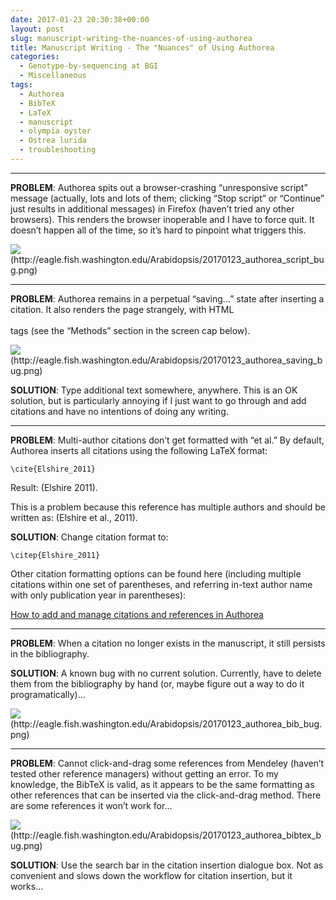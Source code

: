 ```yaml
---
date: 2017-01-23 20:30:38+00:00
layout: post
slug: manuscript-writing-the-nuances-of-using-authorea
title: Manuscript Writing - The "Nuances" of Using Authorea
categories:
  - Genotype-by-sequencing at BGI
  - Miscellaneous
tags:
  - Authorea
  - BibTeX
  - LaTeX
  - manuscript
  - olympia oyster
  - Ostrea lurida
  - troubleshooting
---
```







* * *





**PROBLEM**: Authorea spits out a browser-crashing "unresponsive script" message (actually, lots and lots of them; clicking "Stop script" or "Continue" just results in additional messages) in Firefox (haven't tried any other browsers). This renders the browser inoperable and I have to force quit. It doesn't happen all of the time, so it's hard to pinpoint what triggers this.



![](https://eagle.fish.washington.edu/Arabidopsis/20170123_authorea_script_bug.png)(http://eagle.fish.washington.edu/Arabidopsis/20170123_authorea_script_bug.png)








* * *





**PROBLEM**: Authorea remains in a perpetual "saving..." state after inserting a citation. It also renders the page strangely, with HTML <br></br> tags (see the "Methods" section in the screen cap below).

![](https://eagle.fish.washington.edu/Arabidopsis/20170123_authorea_saving_bug.png)(http://eagle.fish.washington.edu/Arabidopsis/20170123_authorea_saving_bug.png)



**SOLUTION**: Type additional text somewhere, anywhere. This is an OK solution, but is particularly annoying if I just want to go through and add citations and have no intentions of doing any writing.





* * *





**PROBLEM**: Multi-author citations don't get formatted with "et al." By default, Authorea inserts all citations using the following LaTeX format:

`\cite{Elshire_2011}`

Result: (Elshire 2011).

This is a problem because this reference has multiple authors and should be written as: (Elshire et al., 2011).

**SOLUTION**: Change citation format to:

`\citep{Elshire_2011}`

Other citation formatting options can be found here (including multiple citations within one set of parentheses, and referring in-text author name with only publication year in parentheses):

[How to add and manage citations and references in Authorea](https://www.authorea.com/users/9932/articles/12628/_show_article)



* * *







**PROBLEM**: When a citation no longer exists in the manuscript, it still persists in the bibliography.

**SOLUTION**: A known bug with no current solution. Currently, have to delete them from the bibliography by hand (or, maybe figure out a way to do it programatically)...



![](https://eagle.fish.washington.edu/Arabidopsis/20170123_authorea_bib_bug.png)(http://eagle.fish.washington.edu/Arabidopsis/20170123_authorea_bib_bug.png)





* * *





**PROBLEM**: Cannot click-and-drag some references from Mendeley (haven't tested other reference managers) without getting an error. To my knowledge, the BibTeX is valid, as it appears to be the same formatting as other references that can be inserted via the click-and-drag method. There are some references it won't work for...

![](https://eagle.fish.washington.edu/Arabidopsis/20170123_authorea_bibtex_bug.png)(http://eagle.fish.washington.edu/Arabidopsis/20170123_authorea_bibtex_bug.png)



**SOLUTION**: Use the search bar in the citation insertion dialogue box. Not as convenient and slows down the workflow for citation insertion, but it works...


